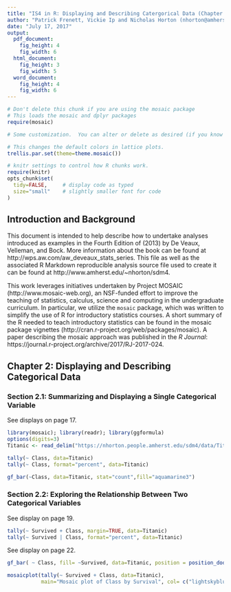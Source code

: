 ```yaml
---
title: "IS4 in R: Displaying and Describing Catergorical Data (Chapter 2)"
author: "Patrick Frenett, Vickie Ip and Nicholas Horton (nhorton@amherst.edu)"
date: "July 17, 2017"
output: 
  pdf_document:
    fig_height: 4
    fig_width: 6
  html_document:
    fig_height: 3
    fig_width: 5
  word_document:
    fig_height: 4
    fig_width: 6
---
```



```r
# Don't delete this chunk if you are using the mosaic package
# This loads the mosaic and dplyr packages
require(mosaic)
```

```r
# Some customization.  You can alter or delete as desired (if you know what you are doing).

# This changes the default colors in lattice plots.
trellis.par.set(theme=theme.mosaic())  

# knitr settings to control how R chunks work.
require(knitr)
opts_chunk$set(
  tidy=FALSE,     # display code as typed
  size="small"    # slightly smaller font for code
)
```

## Introduction and Background 

This document is intended to help describe how to undertake analyses introduced 
as examples in the Fourth Edition of \emph{Intro Stats} (2013) by De Veaux, Velleman, and Bock.
More information about the book can be found at http://wps.aw.com/aw_deveaux_stats_series.  This
file as well as the associated R Markdown reproducible analysis source file used to create it can be found at http://www.amherst.edu/~nhorton/sdm4.

This work leverages initiatives undertaken by Project MOSAIC (http://www.mosaic-web.org), an NSF-funded effort to improve the teaching of statistics, calculus, science and computing in the undergraduate curriculum. In particular, we utilize the `mosaic` package, which was written to simplify the use of R for introductory statistics courses. A short summary of the R needed to teach introductory statistics can be found in the mosaic package vignettes (http://cran.r-project.org/web/packages/mosaic).  A paper describing the mosaic approach was published in the *R Journal*: https://journal.r-project.org/archive/2017/RJ-2017-024.

## Chapter 2: Displaying and Describing Categorical Data

### Section 2.1: Summarizing and Displaying a Single Categorical Variable

See displays on page 17.
\vspace{12pt}
```r
library(mosaic); library(readr); library(ggformula)
options(digits=3)
Titanic <- read_delim("https://nhorton.people.amherst.edu/sdm4/data/Titanic.txt", delim="\t")
```
```r
tally(~ Class, data=Titanic)
tally(~ Class, format="percent", data=Titanic)
```
\newpage
```r
gf_bar(~Class, data=Titanic, stat="count",fill="aquamarine3")
```

### Section 2.2: Exploring the Relationship Between Two Categorical Variables

See display on page 19.
\vspace{12pt}
```r
tally(~ Survived + Class, margin=TRUE, data=Titanic)
tally(~ Survived | Class, format="percent", data=Titanic)
```

See display on page 22.
\newpage
```r
gf_bar( ~ Class, fill= ~Survived, data=Titanic, position = position_dodge())
```
\vspace{12pt}
```r
mosaicplot(tally(~ Survived + Class, data=Titanic),
           main="Mosaic plot of Class by Survival", col= c("lightskyblue","lightslateblue","lightskyblue3", "lightseagreen"))
```

